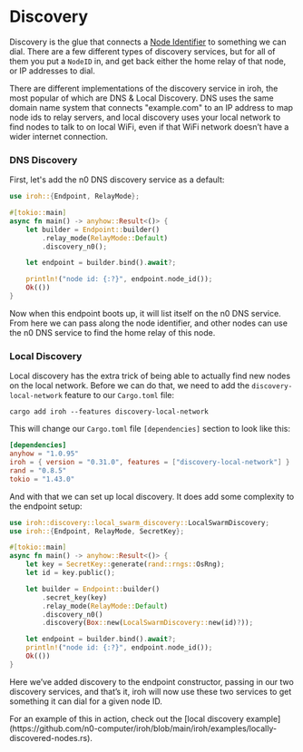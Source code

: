 
# Discovery

Discovery is the glue that connects a [Node Identifier](/docs/concepts/endpoint#node-identifiers) to something we can dial. There are a few different types of discovery services, but for all of them you put a `NodeID` in, and get back either the home relay of that node, or IP addresses to dial.

There are different implementations of the discovery service in iroh, the most popular of which are DNS & Local Discovery. DNS uses the same domain name system that connects "example.com" to an IP address to map node ids to relay servers, and local discovery uses your local network to find nodes to talk to on local WiFi, even if that WiFi network doesn’t have a wider internet connection.

### DNS Discovery

First, let's add the n0 DNS discovery service as a default:

```rust
use iroh::{Endpoint, RelayMode};

#[tokio::main]
async fn main() -> anyhow::Result<()> {
    let builder = Endpoint::builder()
        .relay_mode(RelayMode::Default)
        .discovery_n0();

    let endpoint = builder.bind().await?;

    println!("node id: {:?}", endpoint.node_id());
    Ok(())
}
```

Now when this endpoint boots up, it will list itself on the n0 DNS service. From here we can pass along the node identifier, and other nodes can use the n0 DNS service to find the home relay of this node.

### Local Discovery

Local discovery has the extra trick of being able to actually find new nodes on the local network. Before we can do that, we need to add the `discovery-local-network` feature to our `Cargo.toml` file:

```
cargo add iroh --features discovery-local-network
```

This will change our `Cargo.toml` file `[dependencies]` section to look like this:

```toml
[dependencies]
anyhow = "1.0.95"
iroh = { version = "0.31.0", features = ["discovery-local-network"] }
rand = "0.8.5"
tokio = "1.43.0"
```

And with that we can set up local discovery. It does add some complexity to the endpoint setup:

```rust
use iroh::discovery::local_swarm_discovery::LocalSwarmDiscovery;
use iroh::{Endpoint, RelayMode, SecretKey};

#[tokio::main]
async fn main() -> anyhow::Result<()> {
    let key = SecretKey::generate(rand::rngs::OsRng);
    let id = key.public();

    let builder = Endpoint::builder()
        .secret_key(key)
        .relay_mode(RelayMode::Default)
        .discovery_n0()
        .discovery(Box::new(LocalSwarmDiscovery::new(id)?));

    let endpoint = builder.bind().await?;
    println!("node id: {:?}", endpoint.node_id());
    Ok(())
}
```

Here we’ve added discovery to the endpoint constructor, passing in our two discovery services, and that’s it, iroh will now use these two services to get something it can dial for a given node ID.

<Note>
    For an example of this in action, check out the [local discovery example](https://github.com/n0-computer/iroh/blob/main/iroh/examples/locally-discovered-nodes.rs).
</Note>

<div className='flex'>
  <div className="flex flex-col items-start gap-3">
    <PageLink label="Previous" page={{ href: "/docs/tour/2-relays", title: "Relays" }} previous />
  </div>
  <div className="ml-auto flex flex-col items-end gap-3">
    <PageLink label="Next" page={{ href: "/docs/tour/4-protocols", title: "Protocols" }} />
  </div>
</div>
